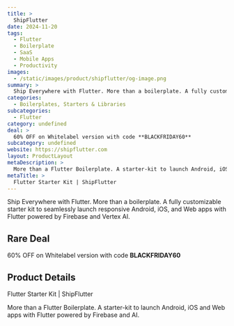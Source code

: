 ```yaml
---
title: >
  ShipFlutter
date: 2024-11-20
tags:
  - Flutter
  - Boilerplate
  - SaaS
  - Mobile Apps
  - Productivity
images:
  - /static/images/product/shipflutter/og-image.png
summary: >
  Ship Everywhere with Flutter. More than a boilerplate. A fully customizable starter kit to seamlessly launch responsive Android, iOS, and Web apps with Flutter powered by Firebase and Vertex AI.
categories:
  - Boilerplates, Starters & Libraries
subcategories:
  - Flutter
category: undefined
deal: >
  60% OFF on Whitelabel version with code **BLACKFRIDAY60**
subcategory: undefined
website: https://shipflutter.com
layout: ProductLayout
metaDescription: >
  More than a Flutter Boilerplate. A starter-kit to launch Android, iOS and Web apps with Flutter powered by Firebase and AI.
metaTitle: >
  Flutter Starter Kit | ShipFlutter
---
```

Ship Everywhere with Flutter. More than a boilerplate. A fully customizable starter kit to seamlessly launch responsive Android, iOS, and Web apps with Flutter powered by Firebase and Vertex AI.

## Rare Deal

60% OFF on Whitelabel version with code **BLACKFRIDAY60**

## Product Details
Flutter Starter Kit | ShipFlutter

More than a Flutter Boilerplate. A starter-kit to launch Android, iOS and Web apps with Flutter powered by Firebase and AI.
